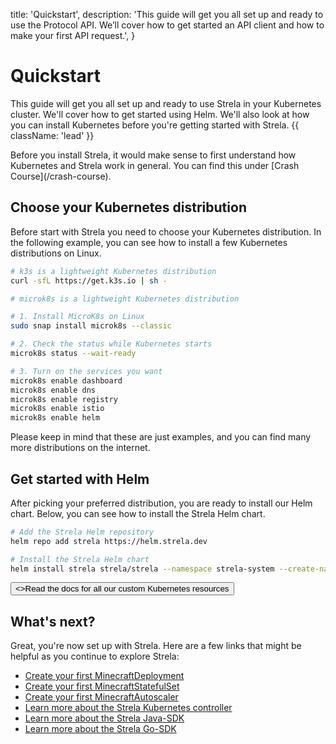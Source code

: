 
  title: 'Quickstart',
  description:
    'This guide will get you all set up and ready to use the Protocol API. We’ll cover how to get started an API client and how to make your first API request.',
}

# Quickstart

This guide will get you all set up and ready to use Strela in your Kubernetes cluster. We'll cover how to get started using Helm. We'll also look at how you can install Kubernetes before you're getting started with Strela. {{ className: 'lead' }}

<Note>
  Before you install Strela, it would make sense to first understand how Kubernetes and Strela work in general. You can find this under [Crash Course](/crash-course).
</Note>

## Choose your Kubernetes distribution

Before start with Strela you need to choose your Kubernetes distribution. In the following example, you can see how to install a few Kubernetes distributions on Linux.

<CodeGroup>

```bash {{ title: 'k3s' }}
# k3s is a lightweight Kubernetes distribution
curl -sfL https://get.k3s.io | sh -
```

```bash {{ title: 'microk8s'}}
# microk8s is a lightweight Kubernetes distribution

# 1. Install MicroK8s on Linux
sudo snap install microk8s --classic

# 2. Check the status while Kubernetes starts
microk8s status --wait-ready

# 3. Turn on the services you want
microk8s enable dashboard
microk8s enable dns
microk8s enable registry
microk8s enable istio
microk8s enable helm
```


</CodeGroup>

Please keep in mind that these are just examples, and you can find many more distributions on the internet.

## Get started with Helm

After picking your preferred distribution, you are ready to install our Helm chart. Below, you can see how to install the Strela Helm chart.

<CodeGroup>

```bash {{ title: 'Helm'}}
# Add the Strela Helm repository
helm repo add strela https://helm.strela.dev

# Install the Strela Helm chart
helm install strela strela/strela --namespace strela-system --create-namespace
```

</CodeGroup>

<div className="not-prose">
  <Button href="/custom-resources" variant="text" arrow="right">
    <>Read the docs for all our custom Kubernetes resources</>
  </Button>
</div>

## What's next?

Great, you're now set up with Strela. Here are a few links that might be helpful as you continue to explore Strela:

- [Create your first MinecraftDeployment](/minecraft-deployment)
- [Create your first MinecraftStatefulSet](/minecraft-stateful-set)
- [Create your first MinecraftAutoscaler](/minecraft-autoscaler)
- [Learn more about the Strela Kubernetes controller](#)
- [Learn more about the Strela Java-SDK](/sdk/java)
- [Learn more about the Strela Go-SDK](/sdk/go)
